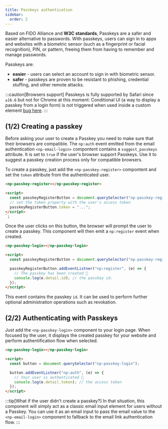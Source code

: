 ```yaml
---
title: Passkeys authentication
sidebar:
  order: 2
---
```


Based on FIDO Alliance and **W3C standards**, Passkeys are a safer and easier alternative to passwords.
With passkeys, users can sign in to apps and websites with a biometric sensor (such as a fingerprint or facial recognition), PIN, or pattern, freeing them from having to remember and manage passwords.

Passkeys are:

- **easier** - users can select an account to sign in with biometric sensor.
- **safer** - passkeys are proven to be resistant to phishing, credential stuffing, and other remote attacks.

:::caution[Browsers support]
Passkeys is fully supported by Safari since `≥16.6` but not for Chrome at this moment:
Conditional UI (a way to display a passkey from a login form) is not triggered when used inside a custom element [bug here](https://bugs.chromium.org/p/chromium/issues/detail?id=1404106).
:::

## (1/2) Creating a passkey

Before asking your user to create a Passkey you need to make sure that their browsers are compatible.
The `np:auth` event emitted from the email authentication `<np-email-login>` compontent contains a `suggest_passkeys` attribute.
It is set to `true` if the user's browser support Passkeys. Use it to suggest a passkey creation process only for compatible browsers.

To create a passkey, just add the `<np-passkey-register>` compontent and set the `token` attribute from the authenticated user.

```html
<np-passkey-register></np-passkey-register>

<script>
  const passkeyRegisterButton = document.querySelector("np-passkey-register");
  // set the token property with the user's access token
  passkeyRegisterButton.token = "...";
</script>
`;
```

Once the user clicks on this button, the browser will prompt the user to create a passkey.
This component will then emit a `np:register` event when created.

```html
<np-passkey-login></np-passkey-login>

<script>
  const passkeyRegisterButton = document.querySelector("np-passkey-register");

  passkeyRegisterButton.addEventListner("np:register", (e) => {
    // The passkey has been created 🎉
    console.log(e.detail.id); // the passkey id.
  });
</script>
```

This event contains the passkey `id`. It can be used to perform further optional administration operations such as revokation.

## (2/2) Authenticating with Passkeys

Just add the `<np-passkey-login>` component to your login page.
When focused by the user, it displays the created passkey for your website and perform authentification flow when selected.

```html
<np-passkey-login></np-passkey-login>

<script>
  const button = document.querySelector("np-passkey-login");

  button.addEventListner("np:auth", (e) => {
    // Your user is authenticated 🎉
    console.log(e.detail.token); // the access token
  });
</script>
```

:::tip[What if the user didn't create a passkey?]
In that situation, this component will simply act as a classic email input element for users without a Passkey.
You can use it as an email input to pass the email value to the `<np-email-login>` component to fallback to the email link authentication flow.
:::
